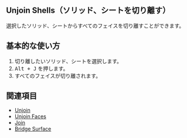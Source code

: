 
## Unjoin Shells（ソリッド、シートを切り離す）

<Reference shortcut="Alt + J" command="Unjoin Shells" button="" />

選択したソリッド、シートからすべてのフェイスを切り離すことができます。

## 基本的な使い方

1. 切り離したいソリッド、シートを選択します。
2. <kbd>Alt + J</kbd> を押します。
3. すべてのフェイスが切り離されます。

## 関連項目
- [Unjoin](unjoin)
- [Unjoin Faces](unjoin-faces)
- [Join](join)
- [Bridge Surface](bridge-surface)